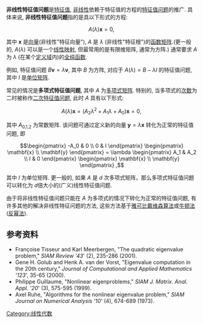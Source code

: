 '''非线性特征值问题'''是[[特征值|特征值]], [[非线性|非线性]]依赖于特征值的方程的[[特征向量|特征值问题]]的推广. 具体来说, '''非线性特征值问题'''指的是具以下形式的方程:

:<math>A(\lambda) \mathbf{x} = 0 , \,</math>

其中 '''x''' 是[[向量|向量]](非线性"特征向量"),  ''A'' 是 <math>\lambda</math> (非线性"特征根")的[[函数|函数]][[矩阵|矩阵]].(更一般的, <math>A(\lambda)</math> 可以是一个[[线性映射|线性映射]], 但最常用的是有限维矩阵, 通常为方阵.)  通常要求 ''A'' 为 <math>\lambda</math> (在某个[[定义域|定义域]]内)的[[全纯函数|全纯函数]].

例如, 特征值问题 <math>B\mathbf{v} = \lambda \mathbf{v}</math>, 其中 ''B'' 为方阵, 对应于 <math>A(\lambda) = B - \lambda I</math> 的特征值问题, 其中 ''I'' 是[[单位矩阵|单位矩阵]].

常见的情况是'''多项式特征值问题''', 其中 ''A'' 为[[多项式矩阵|多项式矩阵]]. 特别的, 当多项式的[[次数|次数]]为二时被称作[[二次特征值问题|二次特征值问题]], 此时 ''A'' 具有以下形式:

:<math>A(\lambda) \mathbf{x} = ( A_2 \lambda^2 + A_1 \lambda + A_0) \mathbf{x} =  0 , \,</math>

其中 ''A''<sub>0,1,2</sub> 为常数矩阵.  该问题可通过定义新的向量 <math>\mathbf{y} = \lambda \mathbf{x}</math> 转化为正常的特征值问题, 即

:<math>\begin{pmatrix} -A_0 & 0 \\ 0 & I \end{pmatrix} \begin{pmatrix} \mathbf{x} \\ \mathbf{y} \end{pmatrix} =  \lambda
\begin{pmatrix} A_1 & A_2 \\ I & 0 \end{pmatrix} \begin{pmatrix} \mathbf{x} \\ \mathbf{y} \end{pmatrix}
, </math>

其中 ''I'' 为单位矩阵.  更一般的, 如果 ''A'' 是 ''d'' 次多项式矩阵，那么多项式特征值问题可以转化为 ''d''倍大小的(广义)线性特征值问题. 

由于将非线性特征值问题只能在 ''A'' 为多项式的情况下转化为正常的特征值问题, 有许多其他的解决非线性特征问题的方法, 这些方法基于[[雅可比戴维森算法|雅可比戴维森算法]]或[[牛顿法|牛顿法]]([[反幂法|反幂法]]).

==参考资料==
* Françoise Tisseur and Karl Meerbergen, "The quadratic eigenvalue problem," ''SIAM Review '43''' (2), 235-286 (2001).
* Gene H. Golub and Henk A. van der Vorst, "Eigenvalue computation in the 20th century," ''Journal of Computational and Applied Mathematics '123''', 35-65 (2000).
* Philippe Guillaume, "Nonlinear eigenproblems," ''SIAM J. Matrix. Anal. Appl. '20''' (3), 575-595 (1999).
* Axel Ruhe, "Algorithms for the nonlinear eigenvalue problem," ''SIAM Journal on Numerical Analysis '10''' (4), 674-689 (1973).
[[Category:线性代数|Category:线性代数]]